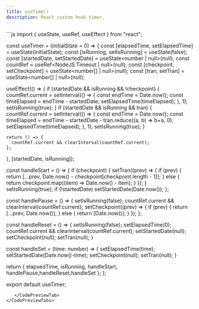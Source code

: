 ```yaml
---
title: useTime()
description: React custom hook timer.
---
```



<CodePreviewTabs>
  <CodePreviewTab>
    <ProductShowcaseComponent>
      <TimeShowcase/>
    </ProductShowcaseComponent>
  </CodePreviewTab>
  <CodePreviewTab code>
   ```js
import { useState, useRef, useEffect } from "react";

const useTimer = (initialState = 0) => {
  const [elapsedTime, setElapsedTime] = useState(initialState);
  const [isRunning, setIsRunning] = useState(false);
  const [startedDate, setStartedDate] = useState<number | null>(null);
  const countRef = useRef<NodeJS.Timeout | null>(null);
  const [checkpoint, setCheckpoint] = useState<number[] | null>(null);
  const [tran, setTran] = useState<number[] | null>(null);

  useEffect(() => {
    if (startedDate && isRunning && !checkpoint) {
      countRef.current = setInterval(() => {
        const endTime = Date.now();
        const timeElapsed = endTime - startedDate;
        setElapsedTime(timeElapsed);
      }, 1);
      setIsRunning(true);
    }
    if (startedDate && isRunning && tran) {
      countRef.current = setInterval(() => {
        const endTime = Date.now();
        const timeElapsed = endTime - startedDate - tran.reduce((a, b) => b+a, 0);
        setElapsedTime(timeElapsed);
      }, 1);
      setIsRunning(true);
    }

    return () => {
      countRef.current && clearInterval(countRef.current);
    };
  }, [startedDate, isRunning]);

  const handleStart = () => {
    if (checkpoint) {
      setTran((prev) => {
        if (prev) {
          return [...prev, Date.now() - checkpoint[checkpoint.length - 1]];
        } else {
          return checkpoint.map((item) => Date.now() - item);
        }
      });
    }
    setIsRunning(true);
    if (!startedDate) setStartedDate(Date.now());
  };

  const handlePause = () => {
    setIsRunning(false);
    countRef.current && clearInterval(countRef.current);
    setCheckpoint((prev) => {
      if (prev) {
        return [...prev, Date.now()];
      } else {
        return [Date.now()];
      }
    });
  };

  const handleReset = () => {
    setIsRunning(false);
    setElapsedTime(0);
    countRef.current && clearInterval(countRef.current);
    setStartedDate(null);
    setCheckpoint(null);
    setTran(null);
  }

  const handleSet = (time: number) => {
    setElapsedTime(time);
    setStartedDate(Date.now()-time);
    setCheckpoint(null);
    setTran(null);
  }

  return { elapsedTime, isRunning, handleStart, handlePause,handleReset,handleSet };
};

export default useTimer;

```
   </CodePreviewTab>
</CodePreviewTabs>